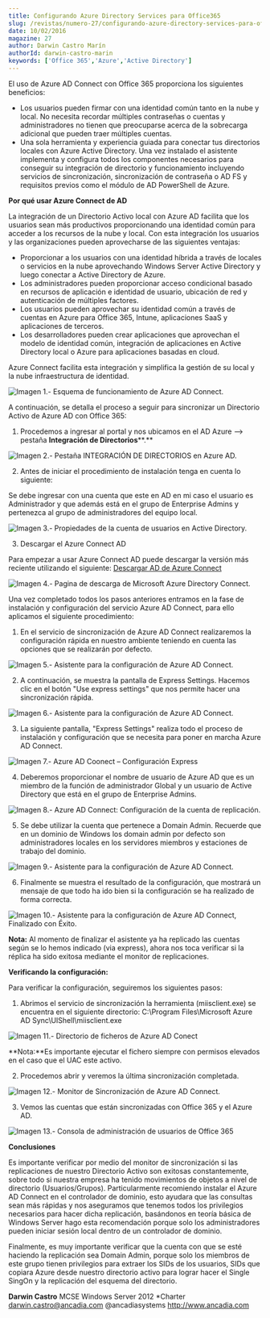 ```yaml
---
title: Configurando Azure Directory Services para Office365
slug: /revistas/numero-27/configurando-azure-directory-services-para-office365
date: 10/02/2016
magazine: 27
author: Darwin Castro Marín
authorId: darwin-castro-marin
keywords: ['Office 365','Azure','Active Directory']
---
```






​El uso de Azure AD Connect con Office 365 proporciona los siguientes beneficios:

- Los usuarios pueden firmar con una identidad común tanto en la nube y local. No necesita recordar múltiples contraseñas o cuentas y administradores no tienen que preocuparse acerca de la sobrecarga adicional que pueden traer múltiples cuentas.
- Una sola herramienta y experiencia guiada para conectar tus directorios locales con Azure Active Directory. Una vez instalado el asistente implementa y configura todos los componentes necesarios para conseguir su integración de directorio y funcionamiento incluyendo servicios de sincronización, sincronización de contraseña o AD FS y requisitos previos como el módulo de AD PowerShell de Azure.


**Por qué usar Azure Connect de AD**

La integración de un Directorio Activo local con Azure AD facilita que los usuarios sean más productivos proporcionando una identidad común para acceder a los recursos de la nube y local. Con esta integración los usuarios y las organizaciones pueden aprovecharse de las siguientes ventajas:

- Proporcionar a los usuarios con una identidad híbrida a través de locales o servicios en la nube aprovechando Windows Server Active Directory y luego conectar a Active Directory de Azure.
- Los administradores pueden proporcionar acceso condicional basado en recursos de aplicación e identidad de usuario, ubicación de red y autenticación de múltiples factores.
- Los usuarios pueden aprovechar su identidad común a través de cuentas en Azure para Office 365, Intune, aplicaciones SaaS y aplicaciones de terceros.
- Los desarrolladores pueden crear aplicaciones que aprovechan el modelo de identidad común, integración de aplicaciones en Active Directory local o Azure para aplicaciones basadas en cloud.


Azure Connect facilita esta integración y simplifica la gestión de su local y la nube infraestructura de identidad.

![Imagen 1.- Esquema de funcionamiento de Azure AD Connect.](../../../images/numero27/configurando-azure-directory-services-para-office365/image1.png)

A continuación, se detalla el proceso a seguir para sincronizar un Directorio Activo de Azure AD con Office 365:

1. Procedemos a ingresar al portal y nos ubicamos en el AD Azure –&gt; pestaña **Integración de Directorios****.**

![Imagen 2.- Pestaña INTEGRACIÓN DE DIRECTORIOS en Azure AD.](../../../images/numero27/configurando-azure-directory-services-para-office365/image2.png)

2. Antes de iniciar el procedimiento de instalación tenga en cuenta lo siguiente:

Se debe ingresar con una cuenta que este en AD en mi caso el usuario es Administrador y que además está en el grupo de Enterprise Admins y pertenezca al grupo de administradores del equipo local.

![Imagen 3.- Propiedades de la cuenta de usuarios en Active Directory.](../../../images/numero27/configurando-azure-directory-services-para-office365/image3.png)

3. Descargar el Azure Connect AD

Para empezar a usar Azure Connect AD puede descargar la versión más reciente utilizando el siguiente: [Descargar AD de Azure Connect](http://go.microsoft.com/fwlink/?linkid=615771&amp;clcid=0x409)

![Imagen 4.- Pagina de descarga de Microsoft Azure Directory Connect.](../../../images/numero27/configurando-azure-directory-services-para-office365/image4.png)

Una vez completado todos los pasos anteriores entramos en la fase de instalación y configuración del servicio Azure AD Connect, para ello aplicamos el siguiente procedimiento:

1. En el servicio de sincronización de Azure AD Connect realizaremos la configuración rápida en nuestro ambiente teniendo en cuenta las opciones que se realizarán por defecto.

![Imagen 5.- Asistente para la configuración de Azure AD Connect.](../../../images/numero27/configurando-azure-directory-services-para-office365/image5.png)

2. A continuación, se muestra la pantalla de Express Settings. Hacemos clic en el botón "Use express settings" que nos permite hacer una sincronización rápida.

![Imagen 6.- Asistente para la configuración de Azure AD Connect.](../../../images/numero27/configurando-azure-directory-services-para-office365/image6.png)

3. La siguiente pantalla, "Express Settings" realiza todo el proceso de instalación y configuración que se necesita para poner en marcha Azure AD Connect.

![Imagen 7.- Azure AD Coonect – Configuración Express](../../../images/numero27/configurando-azure-directory-services-para-office365/image7.png)

4. Deberemos proporcionar el nombre de usuario de Azure AD que es un miembro de la función de administrador Global y un usuario de Active Directory que está en el grupo de Enterprise Admins.

![Imagen 8.-  Azure AD Connect: Configuración de la cuenta de replicación.](../../../images/numero27/configurando-azure-directory-services-para-office365/image8.png)

5. Se debe utilizar la cuenta que pertenece a Domain Admin. Recuerde que en un dominio de Windows los domain admin por defecto son administradores locales en los servidores miembros y estaciones de trabajo del dominio.

![Imagen 9.- Asistente para la configuración de Azure AD Connect.](../../../images/numero27/configurando-azure-directory-services-para-office365/image9.png)

6. Finalmente se muestra el resultado de la configuración, que mostrará un mensaje de que todo ha ido bien si la configuración se ha realizado de forma correcta.

![Imagen 10.- Asistente para la configuración de Azure AD Connect, Finalizado con Éxito.](../../../images/numero27/configurando-azure-directory-services-para-office365/image10.png)

**Nota:** Al momento de finalizar el asistente ya ha replicado las cuentas según se lo hemos indicado (via express), ahora nos toca verificar si la réplica ha sido exitosa mediante el monitor de replicaciones.

**Verificando la configuración:**

Para verificar la configuración, seguiremos los siguientes pasos:

1. Abrimos el servicio de sincronización la herramienta (miisclient.exe) se encuentra en el siguiente directorio: C:\Program Files\Microsoft Azure AD Sync\UIShell\miisclient.exe

![Imagen 11.- Directorio de ficheros de Azure AD Conect](../../../images/numero27/configurando-azure-directory-services-para-office365/image11.png)

**Nota:**Es importante ejecutar el fichero siempre con permisos elevados en el caso que el UAC este activo.

2. Procedemos abrir y veremos la última sincronización completada.

![Imagen 12.- Monitor de Sincronización de Azure AD Connect.](../../../images/numero27/configurando-azure-directory-services-para-office365/image12.png)

3. Vemos las cuentas que están sincronizadas con Office 365 y el Azure AD.

![Imagen 13.- Consola de administración de usuarios de Office 365](../../../images/numero27/configurando-azure-directory-services-para-office365/image13.png)

**Conclusiones**

Es importante verificar por medio del monitor de sincronización si las replicaciones de nuestro Directorio Activo son exitosas constantemente, sobre todo si nuestra empresa ha tenido movimientos de objetos a nivel de directorio (Usuarios/Grupos). Particularmente recomiendo instalar el Azure AD Connect en el controlador de dominio, esto ayudara que las consultas sean más rápidas y nos aseguramos que tenemos todos los privilegios necesarios para hacer dicha replicación, basándonos en teoría básica de Windows Server hago esta recomendación porque solo los administradores pueden iniciar sesión local dentro de un controlador de dominio.

Finalmente, es muy importante verificar que la cuenta con que se esté haciendo la replicación sea Domain Admin, porque solo los miembros de este grupo tienen privilegios para extraer los SIDs de los usuarios, SIDs que copiara Azure desde nuestro directorio activo para lograr hacer el Single SingOn y la replicación del esquema del directorio.



**Darwin Castro**
 MCSE Windows Server 2012 \*Charter
 [darwin.castro@ancadia.com](mailto:fabiani@siderys.com.uy)
 @ancadiasystems
 http://www.ancadia.com


